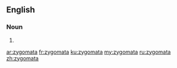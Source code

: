 ==English==

===Noun===
{{head|en}}

# {{plural of|zygoma}}

[[ar:zygomata]]
[[fr:zygomata]]
[[ku:zygomata]]
[[my:zygomata]]
[[ru:zygomata]]
[[zh:zygomata]]